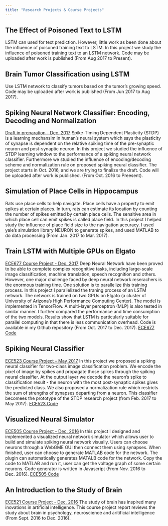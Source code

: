 ```yaml
---
title: "Research Projects & Course Projects"
---
```


## The Effect of Poisoned Text to LSTM
LSTM can used for text prediction. However, little work as been done about the influence of poisoned training text to LSTM. In this project we study the influence of poisoned training text to an LSTM network. Code may be uploaded after work is published (From Aug 2017 to Present).

## Brain Tumor Classification using LSTM
Use LSTM network to classify tumors based on the tumor's growing speed. Code may be uploaded after work is published (From Jun 2017 to Aug 2017).

## Spiking Neural Network Classifier: Encoding, Decoding and Normalization
[Draft in preparation - Dec. 2017](ProjectDocs/SpikingNN_draft.pdf)<!-- .element height="50%" width="50%" -->
Spike-Timing Dependent Plasticity (STDP) is a learning mechansim in human's neural system which says the plasticity of synapse is dependent on the relative spiking time of the pre-synaptic neuron and post-synaptic neuron. In this project we studied the influence of STDP learning window to the performance of a spiking neural network classifier. Furthermore we studied the influence of encoding/decoding scheme and normalization rule on proposed spiking neural classifier. The project starts in Oct. 2016, and we are trying to finalize the draft. Code will be uploaded after work is published. (From Oct. 2016 to Preesent). 

## Simulation of Place Cells in Hippocampus
Rats use place cells to help navigate. Place cells have a property to emit spikes at certain places. In turn, rats can estimate its location by counting the number of spikes emitted by certain place cells. The sensitive area in which place cell can emit spikes is called place field. In this project I helped study the influence of place field size to the navigation accuracy. I used yale's simulation library NEURON to generate spikes, and used MATLAB to do data processing (From Jan. 2017 to Mar. 2017).

## Train LSTM with Multiple GPUs on Elgato
[ECE677 Course Project - Dec. 2017](ProjectDocs/ECE677_ProjectReport_ZhengzhongLiang.pdf)<!-- .element height="50%" width="50%" -->
Deep Neural Network have been proved to be able to complete complex recognitive tasks, including large-scale image classification, machine translation, speech recognition and others. However, one major challenge faced by deep neural network reserachers is the enormous training time. One solution is to parallelize this training process. In this project I parallelized the traning process of an LSTM network. The network is trained on two GPUs on Elgato (a cluster of University of Arizona's High Performance Computing Center). The model is implemented in TensorFlow. A multi-layer perceptron (MLP) is also tested in similar manner. I further compared the performance and time consumption of the two models. Results show that LSTM is particularly suitable for parallel computing in that there is less communication overhead. Code is available in my Github repository (From Oct. 2017 to Dec. 2017).
[ECE677 Code](https://github.com/zhengzhongliang/ECE677)

## Spiking Neural Classifier
[ECE523 Course Project - May 2017](ProjectDocs/ECE523_ProjectReport.pdf)<!-- .element height="50%" width="50%" -->
In this project we proposed a spiking neural classifier for two-class image classification problem. We encode the pixel of image by spikes and propagate those spikes through the spiking neural classifier. At the output layer we decode the neuron's spike to classification result - the neuron with the most post-synaptic spikes gives the predicted class. We also proposed a normalization rule which restricts the sum of strengths of synapses departing from a neuron. This classifier becomees the prototype of the STDP research project (from Feb. 2017 to May 2017).
[ECE523 Code](https://github.com/zhengzhongliang/ECE523)

## Visualized Neural Simulator
[ECE505 Course Project - Dec. 2016](ProjectDocs/ECE505_ProjectReport.pdf)<!-- .element height="50%" width="50%" -->
In this project I designed and implemented a visualized neural network simulator which allows user to build and simulate spiking neural network visually. Users can choose neurons through a WebGME GUI then connect them using synapses. When finished, user can choose to generate MATLAB code for the network. The plugin can automatically generates MATALB code for the network. Copy the code to MATLAB and run it, user can get the voltage graph of some certain neurons. Code generator is written in Javascript (From Nov. 2016 to Dec. 2016).
[ECE505 Code](https://github.com/zhengzhongliang/ECE505)


## An Introduction to the Study of Brain
[ECE521 Course Project - Dec. 2016](ProjectDocs/ECE521_CourseDissertation.pdf)<!-- .element height="50%" width="50%" -->
The study of brain has inspired many inovations in artificial intelligence. This course project report reviews the study about brain in psychology, neuroscience and aritificial intelligence (From Sept. 2016 to Dec. 2016).

